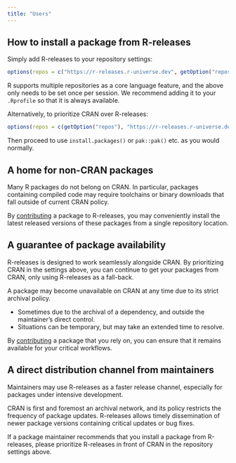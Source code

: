 ```yaml
---
title: "Users"
---
```


## How to install a package from R-releases

Simply add R-releases to your repository settings:

```r
options(repos = c("https://r-releases.r-universe.dev", getOption("repos")))
```

R supports multiple repositories as a core language feature, and the above only needs to be set once per session. We recommend adding it to your `.Rprofile` so that it is always available.

Alternatively, to prioritize CRAN over R-releases:

```r
options(repos = c(getOption("repos"), "https://r-releases.r-universe.dev"))
```

Then proceed to use `install.packages()` or `pak::pak()` etc. as you would normally.

## A home for non-CRAN packages

Many R packages do not belong on CRAN. In particular, packages containing compiled code may require toolchains or binary downloads that fall outside of current CRAN policy.

By [contributing](contributors.html) a package to R-releases, you may conveniently install the latest released versions of these packages from a single repository location.

## A guarantee of package availability

R-releases is designed to work seamlessly alongside CRAN. By prioritizing CRAN in the settings above, you can continue to get your packages from CRAN, only using R-releases as a fall-back.

A package may become unavailable on CRAN at any time due to its strict archival policy.

- Sometimes due to the archival of a dependency, and outside the maintainer's direct control.
- Situations can be temporary, but may take an extended time to resolve.

By [contributing](contributors.html) a package that you rely on, you can ensure that it remains available for your critical workflows.

## A direct distribution channel from maintainers

Maintainers may use R-releases as a faster release channel, especially for packages under intensive development. 

CRAN is first and foremost an archival network, and its policy restricts the frequency of package updates. R-releases allows timely dissemination of newer package versions containing critical updates or bug fixes.

If a package maintainer recommends that you install a package from R-releases, please prioritize R-releases in front of CRAN in the repository settings above.

